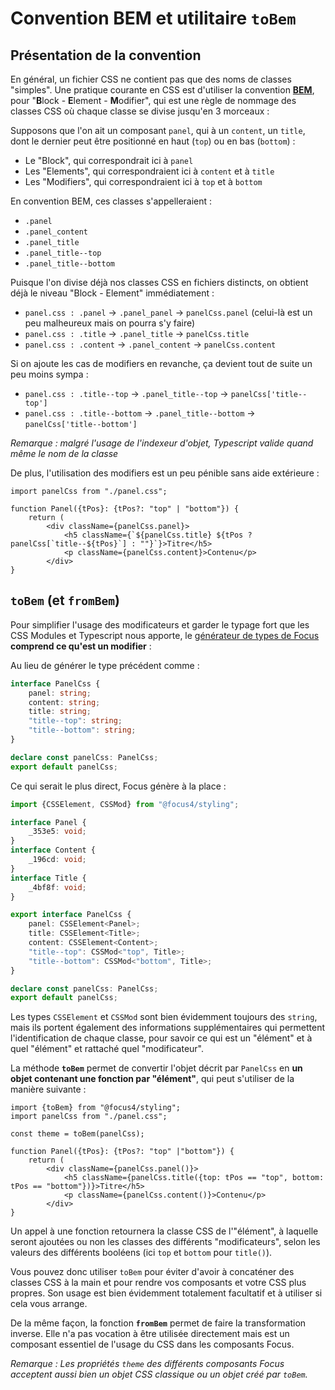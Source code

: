 
<Meta title="CSS/toBem" />

# Convention BEM et utilitaire `toBem`

## Présentation de la convention

En général, un fichier CSS ne contient pas que des noms de classes "simples". Une pratique courante en CSS est d'utiliser la convention [**BEM**](https://getbem.com/naming/), pour "**B**lock - **E**lement - **M**odifier", qui est une règle de nommage des classes CSS où chaque classe se divise jusqu'en 3 morceaux :

Supposons que l'on ait un composant `panel`, qui à un `content`, un `title`, dont le dernier peut être positionné en haut (`top`) ou en bas (`bottom`) :

- Le "Block", qui correspondrait ici à `panel`
- Les "Elements", qui correspondraient ici à `content` et à `title`
- Les "Modifiers", qui correspondraient ici à `top` et à `bottom`

En convention BEM, ces classes s'appelleraient :

- `.panel`
- `.panel_content`
- `.panel_title`
- `.panel_title--top`
- `.panel_title--bottom`

Puisque l'on divise déjà nos classes CSS en fichiers distincts, on obtient déjà le niveau "Block - Element" immédiatement :

- `panel.css : .panel` -> `.panel_panel` -> `panelCss.panel` (celui-là est un peu malheureux mais on pourra s'y faire)
- `panel.css : .title` -> `.panel_title` -> `panelCss.title`
- `panel.css : .content` -> `.panel_content` -> `panelCss.content`

Si on ajoute les cas de modifiers en revanche, ça devient tout de suite un peu moins sympa :

- `panel.css : .title--top` -> `.panel_title--top` -> `panelCss['title--top']`
- `panel.css : .title--bottom` -> `.panel_title--bottom` -> `panelCss['title--bottom']`

_Remarque : malgré l'usage de l'indexeur d'objet, Typescript valide quand même le nom de la classe_

De plus, l'utilisation des modifiers est un peu pénible sans aide extérieure :

```tsx
import panelCss from "./panel.css";

function Panel({tPos}: {tPos?: "top" | "bottom"}) {
    return (
        <div className={panelCss.panel}>
            <h5 className={`${panelCss.title} ${tPos ? panelCss[`title--${tPos}`] : ""}`}>Titre</h5>
            <p className={panelCss.content}>Contenu</p>
        </div>
}
```

## `toBem` (et `fromBem`)

Pour simplifier l'usage des modificateurs et garder le typage fort que les CSS Modules et Typescript nous apporte, le [générateur de types de Focus](/docs/css-modules-css--docs#typage-des-modules-css) **comprend ce qu'est un modifier** :

Au lieu de générer le type précédent comme :

```ts
interface PanelCss {
    panel: string;
    content: string;
    title: string;
    "title--top": string;
    "title--bottom": string;
}

declare const panelCss: PanelCss;
export default panelCss;
```

Ce qui serait le plus direct, Focus génère à la place :

```ts
import {CSSElement, CSSMod} from "@focus4/styling";

interface Panel {
    _353e5: void;
}
interface Content {
    _196cd: void;
}
interface Title {
    _4bf8f: void;
}

export interface PanelCss {
    panel: CSSElement<Panel>;
    title: CSSElement<Title>;
    content: CSSElement<Content>;
    "title--top": CSSMod<"top", Title>;
    "title--bottom": CSSMod<"bottom", Title>;
}

declare const panelCss: PanelCss;
export default panelCss;
```

Les types `CSSElement` et `CSSMod` sont bien évidemment toujours des `string`, mais ils portent également des informations supplémentaires qui permettent l'identification de chaque classe, pour savoir ce qui est un "élément" et à quel "élément" et rattaché quel "modificateur".

La méthode **`toBem`** permet de convertir l'objet décrit par `PanelCss` en **un objet contenant une fonction par "élément"**, qui peut s'utiliser de la manière suivante :

```tsx
import {toBem} from "@focus4/styling";
import panelCss from "./panel.css";

const theme = toBem(panelCss);

function Panel({tPos}: {tPos?: "top" |"bottom"}) {
    return (
        <div className={panelCss.panel()}>
            <h5 className={panelCss.title({top: tPos == "top", bottom: tPos == "bottom"})}>Titre</h5>
            <p className={panelCss.content()}>Contenu</p>
        </div>
}
```

Un appel à une fonction retournera la classe CSS de l'"élément", à laquelle seront ajoutées ou non les classes des différents "modificateurs", selon les valeurs des différents booléens (ici `top` et `bottom` pour `title()`).

Vous pouvez donc utiliser `toBem` pour éviter d'avoir à concaténer des classes CSS à la main et pour rendre vos composants et votre CSS plus propres. Son usage est bien évidemment totalement facultatif et à utiliser si cela vous arrange.

De la même façon, la fonction **`fromBem`** permet de faire la transformation inverse. Elle n'a pas vocation à être utilisée directement mais est un composant essentiel de l'usage du CSS dans les composants Focus.

_Remarque : Les propriétés `theme` des différents composants Focus acceptent aussi bien un objet CSS classique ou un objet créé par `toBem`._
